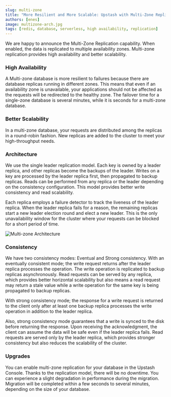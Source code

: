```yaml
---
slug: multi-zone
title: "More Resilient and More Scalable: Upstash with Multi-Zone Replication"
authors: [enes]
image: multizone-arch.jpg
tags: [redis, database, serverless, high availability, replication]
---
```


We are happy to announce the Multi-Zone Replication capability. When enabled, the data is replicated to multiple availability zones. Multi-zone replication provides high availability and better scalability.

### High Availability

A Multi-zone database is more resilient to failures because there are database replicas running in different zones. This means that even if an availability zone is unavailable, your applications should not be affected as the requests will be redirected to the healthy zone. The failover time for a single-zone database is several minutes, while it is seconds for a multi-zone database.

### Better Scalability

In a multi-zone database, your requests are distributed among the replicas in a round-robin fashion. New replicas are added to the cluster to meet your high-throughput needs.

### Architecture

We use the single leader replication model. Each key is owned by a leader replica, and other replicas become the backups of the leader. Writes on a key are processed by the leader replica first, then propagated to backup replicas. Reads can be performed from any replica or the leader depending on the consistency configuration. This model provides better write consistency and read scalability.

Each replica employs a failure detector to track the liveness of the leader replica. When the leader replica fails for a reason, the remaining replicas start a new leader election round and elect a new leader. This is the only unavailability window for the cluster where your requests can be blocked for a short period of time.

![Multi-zone Architecture](/blog/multizone-arch.jpg "Multi-zone Architecture")

### Consistency

We have two consistency modes: Eventual and Strong consistency. With an eventually consistent mode; the write request returns after the leader replica processes the operation. The write operation is replicated to backup replicas asynchronously. Read requests can be served by any replica, which provides better horizontal scalability but also means a read request may return a stale value while a write operation for the same key is being propagated to backup replicas.

With strong consistency mode; the response for a write request is returned to the client only after at least one backup replica processes the write operation in addition to the leader replica.

Also, strong consistency mode guarantees that a write is synced to the disk before returning the response. Upon receiving the acknowledgment, the client can assume the data will be safe even if the leader replica fails. Read requests are served only by the leader replica, which provides stronger consistency but also reduces the scalability of the cluster.

### Upgrades

You can enable multi-zone replication for your database in the Upstash Console. Thanks to the replication model, there will be no downtime. You can experience a slight degradation in performance during the migration. Migration will be completed within a few seconds to several minutes, depending on the size of your database.